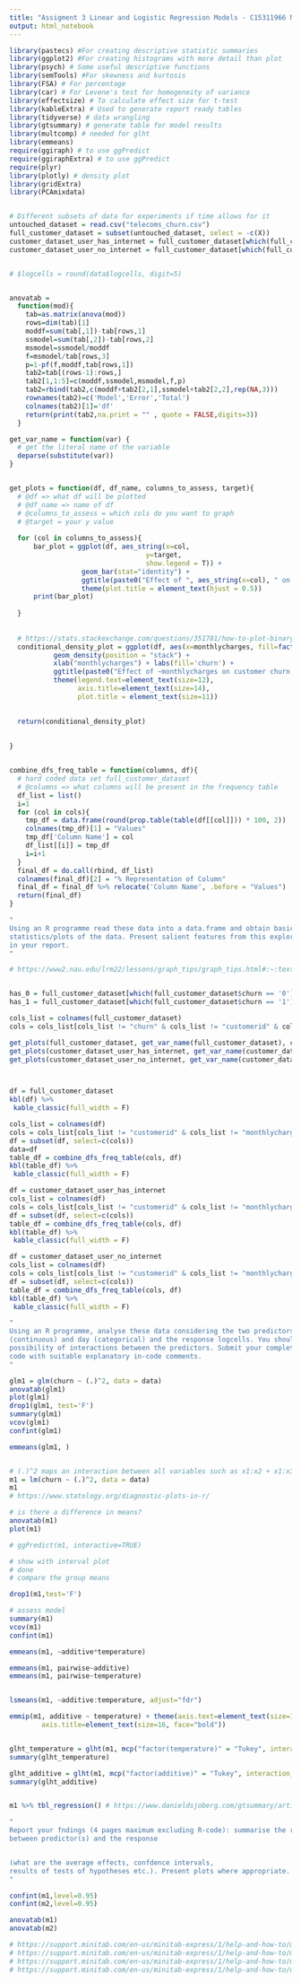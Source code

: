 ```yaml
---
title: "Assigment 3 Linear and Logistic Regression Models - C15311966 Maks Drzezdzon"
output: html_notebook
---
```




```r
library(pastecs) #For creating descriptive statistic summaries
library(ggplot2) #For creating histograms with more detail than plot
library(psych) # Some useful descriptive functions
library(semTools) #For skewness and kurtosis
library(FSA) # For percentage
library(car) # For Levene's test for homogeneity of variance 
library(effectsize) # To calculate effect size for t-test
library(kableExtra) # Used to generate report ready tables
library(tidyverse) # data wrangling 
library(gtsummary) # generate table for model results 
library(multcomp) # needed for glht 
library(emmeans)
require(ggiraph) # to use ggPredict
require(ggiraphExtra) # to use ggPredict
require(plyr)
library(plotly) # density plot
library(gridExtra)
library(PCAmixdata)


# Different subsets of data for experiments if time allows for it
untouched_dataset = read.csv("telecoms_churn.csv")
full_customer_dataset = subset(untouched_dataset, select = -c(X))
customer_dataset_user_has_internet = full_customer_dataset[which(full_customer_dataset$internetservice != 'No'), ]
customer_dataset_user_no_internet = full_customer_dataset[which(full_customer_dataset$internetservice == 'No'), ]


# $logcells = round(data$logcells, digit=5)


anovatab =
  function(mod){
    tab=as.matrix(anova(mod))
    rows=dim(tab)[1]
    moddf=sum(tab[,1])-tab[rows,1]
    ssmodel=sum(tab[,2])-tab[rows,2]
    msmodel=ssmodel/moddf
    f=msmodel/tab[rows,3]
    p=1-pf(f,moddf,tab[rows,1])
    tab2=tab[(rows-1):rows,]
    tab2[1,1:5]=c(moddf,ssmodel,msmodel,f,p)
    tab2=rbind(tab2,c(moddf+tab2[2,1],ssmodel+tab2[2,2],rep(NA,3)))
    rownames(tab2)=c('Model','Error','Total')
    colnames(tab2)[1]='df'
    return(print(tab2,na.print = "" , quote = FALSE,digits=3))
  }

get_var_name = function(var) {
  # get the literal name of the variable 
  deparse(substitute(var))
}


get_plots = function(df, df_name, columns_to_assess, target){
  # @df => what df will be plotted 
  # @df_name => name of df
  # @columns_to_assess = which cols do you want to graph
  # @target = your y value
  
  for (col in columns_to_assess){
      bar_plot = ggplot(df, aes_string(x=col,
                                  y=target, 
                                  show.legend = T)) + 
                  geom_bar(stat="identity") + 
                  ggtitle(paste0("Effect of ", aes_string(x=col), " on customer churn for ", df_name)) + 
                  theme(plot.title = element_text(hjust = 0.5))
      print(bar_plot)
      
  }
  
  
  # https://stats.stackexchange.com/questions/351781/how-to-plot-binary-presence-absence-1-0-data-against-continuous-variables
  conditional_density_plot = ggplot(df, aes(x=monthlycharges, fill=factor(churn))) + 
           geom_density(position = "stack") + 
           xlab("monthlycharges") + labs(fill='churn') +
           ggtitle(paste0("Effect of ~monthlycharges on customer churn for ", df_name)) + 
           theme(legend.text=element_text(size=12), 
                 axis.title=element_text(size=14),
                 plot.title = element_text(size=11))

  
  return(conditional_density_plot)
  
  
}


combine_dfs_freq_table = function(columns, df){
  # hard coded data set full_customer_dataset
  # @columns => what columns will be present in the frequency table  
  df_list = list()
  i=1
  for (col in cols){
    tmp_df = data.frame(round(prop.table(table(df[[col]])) * 100, 2))
    colnames(tmp_df)[1] = "Values"
    tmp_df['Column Name'] = col
    df_list[[i]] = tmp_df
    i=i+1
  }
  final_df = do.call(rbind, df_list)
  colnames(final_df)[2] = "% Representation of Column"
  final_df = final_df %>% relocate('Column Name', .before = "Values")
  return(final_df)
}


```



```r
"
Using an R programme read these data into a data.frame and obtain basic descriptive
statistics/plots of the data. Present salient features from this exploratory data analysis
in your report.
"

# https://www2.nau.edu/lrm22/lessons/graph_tips/graph_tips.html#:~:text=The%20independent%20variable%20belongs%20on,%2Daxis%20(vertical%20line).


has_0 = full_customer_dataset[which(full_customer_dataset$churn == '0'), ]
has_1 = full_customer_dataset[which(full_customer_dataset$churn == '1'), ]

cols_list = colnames(full_customer_dataset)
cols = cols_list[cols_list != "churn" & cols_list != "customerid" & cols_list != "monthlycharges"]

get_plots(full_customer_dataset, get_var_name(full_customer_dataset), cols, "churn")
get_plots(customer_dataset_user_has_internet, get_var_name(customer_dataset_user_has_internet), cols, "churn")
get_plots(customer_dataset_user_no_internet, get_var_name(customer_dataset_user_no_internet), cols, "churn")




```


```r

df = full_customer_dataset
kbl(df) %>%
 kable_classic(full_width = F)

cols_list = colnames(df)
cols = cols_list[cols_list != "customerid" & cols_list != "monthlycharges"]
df = subset(df, select=c(cols))
data=df
table_df = combine_dfs_freq_table(cols, df)
kbl(table_df) %>%
 kable_classic(full_width = F)

df = customer_dataset_user_has_internet
cols_list = colnames(df)
cols = cols_list[cols_list != "customerid" & cols_list != "monthlycharges"]
df = subset(df, select=c(cols))
table_df = combine_dfs_freq_table(cols, df)
kbl(table_df) %>%
 kable_classic(full_width = F)

df = customer_dataset_user_no_internet
cols_list = colnames(df)
cols = cols_list[cols_list != "customerid" & cols_list != "monthlycharges"]
df = subset(df, select=c(cols))
table_df = combine_dfs_freq_table(cols, df)
kbl(table_df) %>%
 kable_classic(full_width = F)

```


```r
"
Using an R programme, analyse these data considering the two predictors, i.e. time
(continuous) and day (categorical) and the response logcells. You should consider the
possibility of interactions between the predictors. Submit your complete R programme
code with suitable explanatory in-code comments.
"

glm1 = glm(churn ~ (.)^2, data = data)
anovatab(glm1)
plot(glm1)
drop1(glm1, test='F')
summary(glm1)
vcov(glm1)
confint(glm1)

emmeans(glm1, )


# (.)^2 maps an interaction between all variables such as x1:x2 + x1:x3 + x2:x3... etc etc 
m1 = lm(churn ~ (.)^2, data = data)
m1
# https://www.statology.org/diagnostic-plots-in-r/

# is there a difference in means?
anovatab(m1)
plot(m1)

# ggPredict(m1, interactive=TRUE)

# show with interval plot
# done
# compare the group means

drop1(m1,test='F')

# assess model
summary(m1)
vcov(m1)
confint(m1)

emmeans(m1, ~additive*temperature)

emmeans(m1, pairwise~additive)
emmeans(m1, pairwise~temperature)


lsmeans(m1, ~additive:temperature, adjust="fdr")

emmip(m1, additive ~ temperature) + theme(axis.text=element_text(size=14),
        axis.title=element_text(size=16, face="bold"))


glht_temperature = glht(m1, mcp("factor(temperature)" = "Tukey", interaction_average=TRUE))
summary(glht_temperature)

glht_additive = glht(m1, mcp("factor(additive)" = "Tukey", interaction_average=TRUE))
summary(glht_additive)


m1 %>% tbl_regression() # https://www.danieldsjoberg.com/gtsummary/articles/tbl_regression.html


```


```r
"
Report your fndings (4 pages maximum excluding R-code): summarise the relationship
between predictor(s) and the response


(what are the average effects, confdence intervals,
results of tests of hypotheses etc.). Present plots where appropriate.
"

confint(m1,level=0.95)
confint(m2,level=0.95)

anovatab(m1)
anovatab(m2)

# https://support.minitab.com/en-us/minitab-express/1/help-and-how-to/modeling-statistics/anova/how-to/one-way-anova/interpret-the-results/key-results/
# https://support.minitab.com/en-us/minitab-express/1/help-and-how-to/modeling-statistics/regression/how-to/multiple-regression/before-you-start/overview/
# https://support.minitab.com/en-us/minitab-express/1/help-and-how-to/modeling-statistics/regression/how-to/simple-regression/before-you-start/overview/
# https://support.minitab.com/en-us/minitab-express/1/help-and-how-to/modeling-statistics/regression/how-to/covariance/overview/


```